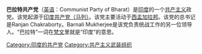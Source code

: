 '''巴拉特共产党'''（[[英语|英语]]：Communist Party of Bharat）是[[印度|印度]]的一个[[共产主义|共产主义]]政党。该党起源于[[印度共产党（马列）|印度共产党（马列）]]。该党主要活动于[[西孟加拉邦|西孟加拉邦]]。该党的总书记是Ranjan Chakraborty。Barnali Mukherjee是该党负责统战工作的另一位领导人。“巴拉特”一词在[[梵文|梵文]]里就是“印度”的意思。

[[Category:印度的共产党|Category:印度的共产党]]
[[Category:共产主义武装组织|Category:共产主义武装组织]]